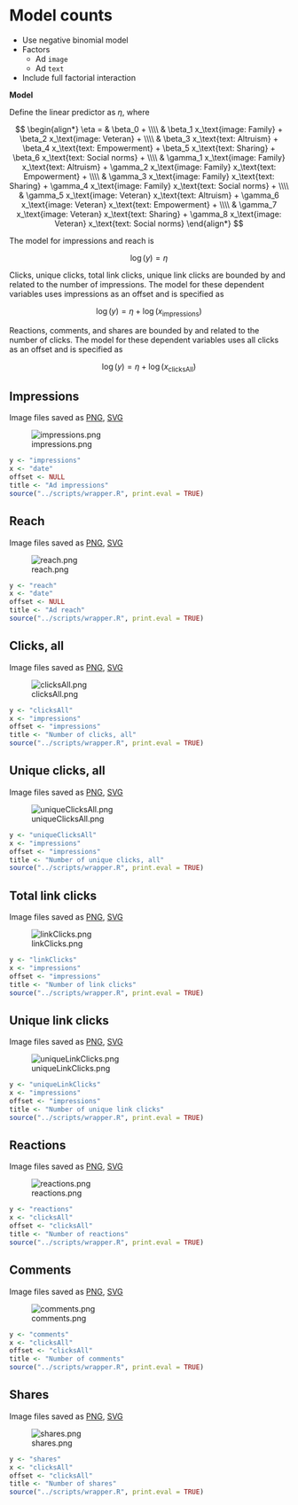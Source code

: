# Model counts

* Use negative binomial model
* Factors
  * Ad `image`
  * Ad `text`
* Include full factorial interaction

**Model**

Define the linear predictor as $\eta$, where

$$
\begin{align*}
\eta = & \beta_0 + \\\\
       & \beta_1 x_\text{image: Family} + 
         \beta_2 x_\text{image: Veteran} + \\\\
       & \beta_3 x_\text{text: Altruism} + 
         \beta_4 x_\text{text: Empowerment} + 
         \beta_5 x_\text{text: Sharing} + 
         \beta_6 x_\text{text: Social norms} + \\\\
       & \gamma_1 x_\text{image: Family} x_\text{text: Altruism} + 
         \gamma_2 x_\text{image: Family} x_\text{text: Empowerment} +  \\\\
       & \gamma_3 x_\text{image: Family} x_\text{text: Sharing} + 
         \gamma_4 x_\text{image: Family} x_\text{text: Social norms} + \\\\
       & \gamma_5 x_\text{image: Veteran} x_\text{text: Altruism} + 
         \gamma_6 x_\text{image: Veteran} x_\text{text: Empowerment} +  \\\\
       & \gamma_7 x_\text{image: Veteran} x_\text{text: Sharing} + 
         \gamma_8 x_\text{image: Veteran} x_\text{text: Social norms}
\end{align*}
$$

The model for impressions and reach is

$$
\log(y) = \eta
$$

Clicks, unique clicks, total link clicks, unique link clicks are bounded by and related to the number of impressions.
The model for these dependent variables uses impressions as an offset and is specified as

$$
\log(y) = \eta + \log(x_\text{impressions})
$$

Reactions, comments, and shares are bounded by and related to the number of clicks.
The model for these dependent variables uses all clicks as an offset and is specified as

$$
\log(y) = \eta + \log(x_\text{clicksAll})
$$


## Impressions

Image files saved as [PNG](../figures/impressions.png), [SVG](../figures/impressions.svg)

![impressions.png](../figures/impressions.png)

```r
y <- "impressions"
x <- "date"
offset <- NULL
title <- "Ad impressions"
source("../scripts/wrapper.R", print.eval = TRUE)
```


## Reach

Image files saved as [PNG](../figures/reach.png), [SVG](../figures/reach.svg)

![reach.png](../figures/reach.png)

```r
y <- "reach"
x <- "date"
offset <- NULL
title <- "Ad reach"
source("../scripts/wrapper.R", print.eval = TRUE)
```


## Clicks, all

Image files saved as [PNG](../figures/clicksAll.png), [SVG](../figures/clicksAll.svg)

![clicksAll.png](../figures/clicksAll.png)

```r
y <- "clicksAll"
x <- "impressions"
offset <- "impressions"
title <- "Number of clicks, all"
source("../scripts/wrapper.R", print.eval = TRUE)
```


## Unique clicks, all

Image files saved as [PNG](../figures/uniqueClicksAll.png), [SVG](../figures/uniqueClicksAll.svg)

![uniqueClicksAll.png](../figures/uniqueClicksAll.png)

```r
y <- "uniqueClicksAll"
x <- "impressions"
offset <- "impressions"
title <- "Number of unique clicks, all"
source("../scripts/wrapper.R", print.eval = TRUE)
```


## Total link clicks

Image files saved as [PNG](../figures/linkClicks.png), [SVG](../figures/linkClicks.svg)

![linkClicks.png](../figures/linkClicks.png)

```r
y <- "linkClicks"
x <- "impressions"
offset <- "impressions"
title <- "Number of link clicks"
source("../scripts/wrapper.R", print.eval = TRUE)
```


## Unique link clicks

Image files saved as [PNG](../figures/uniqueLinkClicks.png), [SVG](../figures/uniqueLinkClicks.svg)

![uniqueLinkClicks.png](../figures/uniqueLinkClicks.png)

```r
y <- "uniqueLinkClicks"
x <- "impressions"
offset <- "impressions"
title <- "Number of unique link clicks"
source("../scripts/wrapper.R", print.eval = TRUE)
```


## Reactions

Image files saved as [PNG](../figures/reactions.png), [SVG](../figures/reactions.svg)

![reactions.png](../figures/reactions.png)

```r
y <- "reactions"
x <- "clicksAll"
offset <- "clicksAll"
title <- "Number of reactions"
source("../scripts/wrapper.R", print.eval = TRUE)
```


## Comments

Image files saved as [PNG](../figures/comments.png), [SVG](../figures/comments.svg)

![comments.png](../figures/comments.png)

```r
y <- "comments"
x <- "clicksAll"
offset <- "clicksAll"
title <- "Number of comments"
source("../scripts/wrapper.R", print.eval = TRUE)
```


## Shares

Image files saved as [PNG](../figures/shares.png), [SVG](../figures/shares.svg)

![shares.png](../figures/shares.png)

```r
y <- "shares"
x <- "clicksAll"
offset <- "clicksAll"
title <- "Number of shares"
source("../scripts/wrapper.R", print.eval = TRUE)
```

